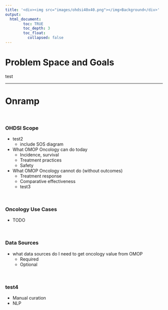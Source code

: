 ```yaml
---
title: '<div><img src="images/ohdsi40x40.png"></img>Background</div>'
output: 
  html_document:
        toc: TRUE
        toc_depth: 3
        toc_float:
          collapsed: false
---
```


# **Problem Space and Goals**

test


---



# **Onramp **

<br>

### OHDSI Scope

- test2
  - include SOS diagram
- What OMOP Oncology can do today
  - Incidence, survival
  - Treatment practices
  - Safety
- What OMOP Oncology cannot do (without outcomes)
  - Treatment response
  - Comparative effectiveness
  - test3
  
<br>

### Oncology Use Cases
  - TODO
  
<br>

### Data Sources
- what data sources do I need to get oncology value from OMOP
	- Required
	- Optional

<br>

### test4
  - Manual curation
  - NLP